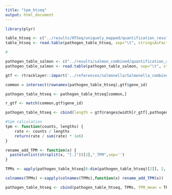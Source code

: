 ```yaml
---
title: "tpm_htseq"
output: html_document
---
```

```r
library(plyr)
```

```r
table_htseq <- c("../results/HTSeq/uniquely_mapped/quantification_results_uniquely_mapped.csv")
table_htseq <- read.table(pathogen_table_htseq, sep="\t", stringsAsFactors=F, header = T,row.names = 'gene_id') 
```

```r
#
```

```r
pathogen_table_salmon <- c("../results/salmon_combined/quantification_annotations_pathogen.csv")
pathogen_table_salmon <- read.table(pathogen_table_salmon, sep="\t", stringsAsFactors=F, header = T) 
```

```r
gtf <- rtracklayer::import('../references/salmonella/Salmonella_combined2.gtf')
```

```r
common = intersect(rownames(pathogen_table_htseq),gtf$gene_id)

pathogen_table_htseq <- pathogen_table_htseq[common,]

r_gtf <- match(common,gtf$gene_id)

pathogen_table_htseq <- cbind(length = gtf@ranges@width[r_gtf],pathogen_table_htseq)  
```

```r
#tpm calculation
tpm <- function(counts, lengths) {
    rate <- counts / lengths
    return(rate / sum(rate) * 1e6)
}
```

```r
rename_add_TPM <- function(x) {
  paste(unlist(strsplit(x, "[.]"))[2],"_TPM",sep='')
}

```


```r
TPMs <- apply(pathogen_table_htseq[6:dim(pathogen_table_htseq)[2]], 2, function(x) tpm(x, pathogen_table_htseq$length))

colnames(TPMs) <-sapply(colnames(TPMs),function(x) rename_add_TPM(x))
```

```r
pathogen_table_htseq <- cbind(pathogen_table_htseq, TPMs, TPM_mean = TPM_mean)
```
